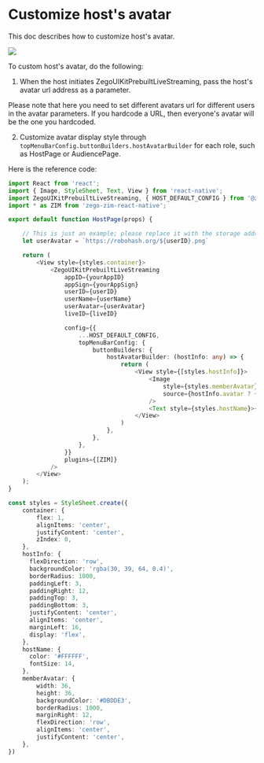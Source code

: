 # Customize host's avatar

This doc describes how to customize host's avatar.


<Frame width="30%" height="auto" caption="">
  <img src="https://storage.zego.im/sdk-doc/Pics/ZegoUIKit/Flutter/live/live_duration.jpeg" />
</Frame> 

To custom host's avatar, do the following:

1. When the host initiates ZegoUIKitPrebuiltLiveStreaming, pass the host's avatar url address as a parameter.

<Warning title="Warning">

Please note that here you need to set different avatars url for different users in the avatar parameters. If you hardcode a URL, then everyone's avatar will be the one you hardcoded.

</Warning>

2. Customize avatar display style through `topMenuBarConfig.buttonBuilders.hostAvatarBuilder` for each role, such as HostPage or AudiencePage.

Here is the reference code:

```typescript {8-9,18,25-35}
import React from 'react';
import { Image, StyleSheet, Text, View } from 'react-native';
import ZegoUIKitPrebuiltLiveStreaming, { HOST_DEFAULT_CONFIG } from '@zegocloud/zego-uikit-prebuilt-live-streaming-rn';
import * as ZIM from 'zego-zim-react-native';

export default function HostPage(props) {

    // This is just an example; please replace it with the storage address for user avatars in your app.
    let userAvatar = `https://robohash.org/${userID}.png`

    return (
        <View style={styles.container}>
            <ZegoUIKitPrebuiltLiveStreaming
                appID={yourAppID}
                appSign={yourAppSign}
                userID={userID}
                userName={userName}
                userAvatar={userAvatar}
                liveID={liveID}

                config={{
                    ...HOST_DEFAULT_CONFIG,
                    topMenuBarConfig: {
                        buttonBuilders: {
                            hostAvatarBuilder: (hostInfo: any) => {
                                return (
                                    <View style={[styles.hostInfo]}>
                                        <Image
                                            style={styles.memberAvatar}
                                            source={hostInfo.avatar ? { uri: hostInfo.avatar } : require('./resources/avatar_def.png')}
                                        />
                                        <Text style={styles.hostName}>{hostInfo.userName}</Text>
                                    </View>
                                )
                            },
                        },
                    },
                }}
                plugins={[ZIM]}
            />
        </View>
    );
}

const styles = StyleSheet.create({
    container: {
        flex: 1,
        alignItems: 'center',
        justifyContent: 'center',
        zIndex: 0,
    },
    hostInfo: {
      flexDirection: 'row',
      backgroundColor: 'rgba(30, 39, 64, 0.4)',
      borderRadius: 1000,
      paddingLeft: 3,
      paddingRight: 12,
      paddingTop: 3,
      paddingBottom: 3,
      justifyContent: 'center',
      alignItems: 'center',
      marginLeft: 16,
      display: 'flex',
    },
    hostName: {
      color: '#FFFFFF',
      fontSize: 14,
    },
    memberAvatar: {
        width: 36,
        height: 36,
        backgroundColor: '#DBDDE3',
        borderRadius: 1000,
        marginRight: 12,
        flexDirection: 'row',
        alignItems: 'center',
        justifyContent: 'center',
    },
})
```